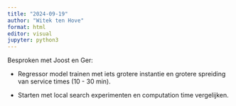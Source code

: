 ```yaml
---
title: "2024-09-19"
author: "Witek ten Hove"
format: html
editor: visual
jupyter: python3
---
```


Besproken met Joost en Ger:

-   Regressor model trainen met iets grotere instantie en grotere spreiding van service times (10 - 30 min).

-   Starten met local search experimenten en computation time vergelijken.
